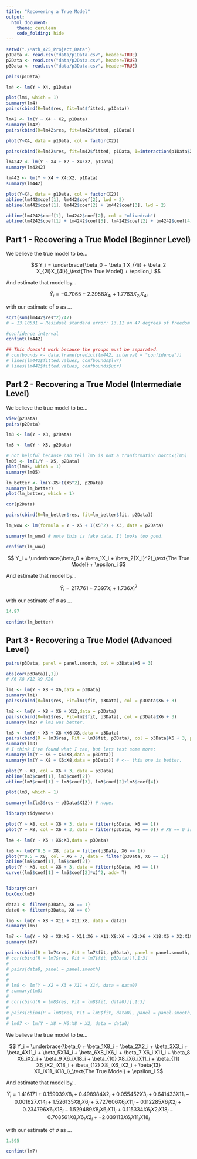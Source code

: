```yaml
---
title: "Recovering a True Model"
output: 
  html_document:
    theme: cerulean
    code_folding: hide
---
```


```r
setwd("./Math_425_Project_Data")
p1Data <- read.csv("data/p1Data.csv", header=TRUE)
p2Data <- read.csv("data/p2Data.csv", header=TRUE)
p3Data <- read.csv("data/p3Data.csv", header=TRUE)
```



```r
pairs(p1Data)

lm4 <- lm(Y ~ X4, p1Data)

plot(lm4, which = 1)
summary(lm4)
pairs(cbind(R=lm4$res, fit=lm4$fitted, p1Data))

lm42 <- lm(Y ~ X4 + X2, p1Data)
summary(lm42)
pairs(cbind(R=lm42$res, fit=lm42$fitted, p1Data))

plot(Y~X4, data = p1Data, col = factor(X2))

pairs(cbind(R=lm42$res, fit=lm42$fitted, p1Data, I=interaction(p1Data$X2, p1Data$X4)))

lm4242 <- lm(Y ~ X4 + X2 + X4:X2, p1Data)
summary(lm4242)

lm442 <- lm(Y ~ X4 + X4:X2, p1Data)
summary(lm442)

plot(Y~X4, data = p1Data, col = factor(X2))
abline(lm442$coef[1], lm442$coef[2], lwd = 2)
abline(lm442$coef[1], lm442$coef[2] + lm442$coef[3], lwd = 2)

abline(lm4242$coef[1], lm4242$coef[2], col = "olivedrab")
abline(lm4242$coef[1] + lm4242$coef[3], lm4242$coef[2] + lm4242$coef[4], col = "olivedrab")
```

## Part 1 - Recovering a True Model (Beginner Level)

We believe the true model to be...

$$
  Y_i = \underbrace{\beta_0 + \beta_1 X_{4i} + \beta_2 X_{2i}X_{4i}}_\text{The True Model} + \epsilon_i
$$

And estimate that model by...

$$
  \hat{Y}_i = -0.7065 + 2.3958X_{4i} + 1.7763X_{2i}X_{4i}
$$

with our estimate of $\sigma$ as ...

```r
sqrt(sum(lm442$res^2)/47)
# = 13.10531 = Residual standard error: 13.11 on 47 degrees of freedom

#confidence interval
confint(lm442)

## This doesn't work because the groups must be separated.
# confbounds <- data.frame(predict(lm442, interval = "confidence"))
# lines(lm442$fitted.values, confbounds$lwr)
# lines(lm442$fitted.values, confbounds$upr)
```


## Part 2 - Recovering a True Model (Intermediate Level)

We believe the true model to be...

```r
View(p2Data)
pairs(p2Data)
```

```r
lm3 <- lm(Y ~ X3, p2Data)

lm5 <- lm(Y ~ X5, p2Data)

# not helpful because can tell lm5 is not a tranformation boxCox(lm5)
lm05 <- lm(1/Y ~ X5, p2Data)
plot(lm05, which = 1)
summary(lm05)

lm_better <- lm(Y~X5+I(X5^2), p2Data)
summary(lm_better)
plot(lm_better, which = 1)

cor(p2Data)

pairs(cbind(R=lm_better$res, fit=lm_better$fit, p2Data))

lm_wow <- lm(formula = Y ~ X5 + I(X5^2) + X3, data = p2Data)

summary(lm_wow) # note this is fake data. It looks too good.

confint(lm_wow)
```

$$
  Y_i = \underbrace{\beta_0 + \beta_1X_i + \beta_2{X_i}^2}_\text{The True Model} + \epsilon_i
$$

And estimate that model by...

$$
  \hat{Y}_i = 217.761 + 7.397X_i + 1.736{X_i}^2
$$

with our estimate of $\sigma$ as ...

```r
14.97

confint(lm_better)
```



## Part 3 - Recovering a True Model (Advanced Level)

```r
pairs(p3Data, panel = panel.smooth, col = p3Data$X6 + 3)

abs(cor(p3Data)[,1])
# X6 X8 X12 X9 X20

lm1 <- lm(Y ~ X8 + X6,data = p3Data)
summary(lm1)
pairs(cbind(R=lm1$res, Fit=lm1$fit, p3Data), col = p3Data$X6 + 3)

lm2 <- lm(Y ~ X8 + X6 + X12,data = p3Data)
pairs(cbind(R=lm2$res, Fit=lm2$fit, p3Data), col = p3Data$X6 + 3)
summary(lm2) # lm1 was better.

lm3 <- lm(Y ~ X8 + X6 +X6:X8,data = p3Data)
pairs(cbind(R = lm3$res, Fit = lm3$fit, p3Data), col = p3Data$X6 + 3, panel = panel.smooth)
summary(lm3)
# I think I've found what I can, but lets test some more:
summary(lm(Y ~ X6 + X6:X8,data = p3Data))
summary(lm(Y ~ X8 + X6:X8,data = p3Data)) # <-- this one is better.

plot(Y ~ X8, col = X6 + 3, data = p3Data)
abline(lm3$coef[1], lm3$coef[2])
abline(lm3$coef[1] + lm3$coef[3], lm3$coef[2]+lm3$coef[4])

plot(lm3, which = 1)

summary(lm(lm3$res ~ p3Data$X12)) # nope.

library(tidyverse)

plot(Y ~ X8, col = X6 + 3, data = filter(p3Data, X6 == 1))
plot(Y ~ X8, col = X6 + 3, data = filter(p3Data, X6 == 0)) # X8 == 0 is not explaining the data.

lm4 <- lm(Y ~ X6 + X6:X8,data = p3Data)

lm5 <- lm(Y^0.5 ~ X8, data = filter(p3Data, X6 == 1))
plot(Y^0.5 ~ X8, col = X6 + 3, data = filter(p3Data, X6 == 1))
abline(lm5$coef[1], lm5$coef[2])
plot(Y ~ X8, col = X6 + 3, data = filter(p3Data, X6 == 1))
curve((lm5$coef[1] + lm5$coef[2]*x)^2, add= T)


library(car)
boxCox(lm5)

data1 <- filter(p3Data, X6 == 1)
data0 <- filter(p3Data, X6 == 0)

lm6 <- lm(Y ~ X8 + X11 + X11:X8, data = data1)
summary(lm6)

lm7 <- lm(Y ~ X8 + X8:X6 + X11:X6 + X11:X8:X6 + X2:X6 + X18:X6 + X2:X18:X6 + X2:X8:X6 + X11:X18:X6 + X2 + X3 + X11 + X14, data = p3Data)
summary(lm7)

pairs(cbind(R = lm7$res, Fit = lm7$fit, p3Data), panel = panel.smooth, col = p3Data$X18 + 3)
# cor(cbind(R = lm7$res, Fit = lm7$fit, p3Data))[,1:3]
# 
# pairs(data0, panel = panel.smooth)
# 
# 
# lm8 <- lm(Y ~ X2 + X3 + X11 + X14, data = data0)
# summary(lm8)
# 
# cor(cbind(R = lm8$res, Fit = lm8$fit, data0))[,1:3]
# 
# pairs(cbind(R = lm8$res, Fit = lm8$fit, data0), panel = panel.smooth)
# 
# lm07 <- lm(Y ~ X8 + X6:X8 + X2, data = data0)


```

We believe the true model to be...

$$
  Y_i = \underbrace{\beta_0 + \beta_1X8_i + \beta_2X2_i + \beta_3X3_i + \beta_4X11_i + \beta_5X14_i + \beta_6X8_iX6_i + \beta_7 X6_i X11_i + \beta_8 X6_iX2_i + \beta_9 X6_iX18_i + \beta_{10} X8_iX6_iX11_i + \beta_{11} X6_iX2_iX18_i + \beta_{12} X8_iX6_iX2_i + \beta{13} X6_iX11_iX18_i}_\text{The True Model} + \epsilon_i
$$

And estimate that model by...

$$
  \hat{Y}_i = 1.416171 + 0.159039X8_i + 0.498984X2_i + 0.055452X3_i + 0.641433X11_i - 0.001627X14_i + 1.526135X8_iX6_i + 5.727606 X6_i X11_i -0.112285 X6_iX2_i + 0.234796 X6_iX18_i -1.529489 X8_iX6_iX11_i + 0.115334 X6_iX2_iX18_i -0.708561 X8_iX6_iX2_i + -2.039113 X6_iX11_iX18_i
$$

with our estimate of $\sigma$ as ...

```r
1.595

confint(lm7)
```
